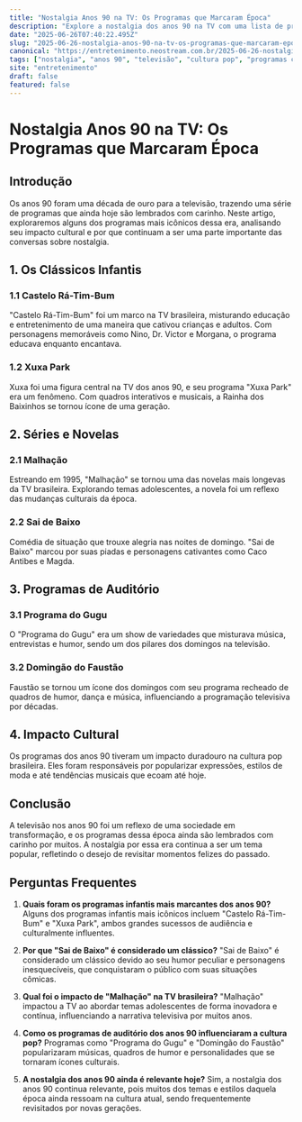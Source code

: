 ```yaml
---
title: "Nostalgia Anos 90 na TV: Os Programas que Marcaram Época"
description: "Explore a nostalgia dos anos 90 na TV com uma lista de programas icônicos que marcaram época e ainda vivem na memória de muitos."
date: "2025-06-26T07:40:22.495Z"
slug: "2025-06-26-nostalgia-anos-90-na-tv-os-programas-que-marcaram-epoca"
canonical: "https://entretenimento.neostream.com.br/2025-06-26-nostalgia-anos-90-na-tv-os-programas-que-marcaram-epoca"
tags: ["nostalgia", "anos 90", "televisão", "cultura pop", "programas clássicos"]
site: "entretenimento"
draft: false
featured: false
---
```


# Nostalgia Anos 90 na TV: Os Programas que Marcaram Época

## Introdução
Os anos 90 foram uma década de ouro para a televisão, trazendo uma série de programas que ainda hoje são lembrados com carinho. Neste artigo, exploraremos alguns dos programas mais icônicos dessa era, analisando seu impacto cultural e por que continuam a ser uma parte importante das conversas sobre nostalgia.

## 1. Os Clássicos Infantis
### 1.1 Castelo Rá-Tim-Bum
"Castelo Rá-Tim-Bum" foi um marco na TV brasileira, misturando educação e entretenimento de uma maneira que cativou crianças e adultos. Com personagens memoráveis como Nino, Dr. Victor e Morgana, o programa educava enquanto encantava.

### 1.2 Xuxa Park
Xuxa foi uma figura central na TV dos anos 90, e seu programa "Xuxa Park" era um fenômeno. Com quadros interativos e musicais, a Rainha dos Baixinhos se tornou ícone de uma geração.

## 2. Séries e Novelas
### 2.1 Malhação
Estreando em 1995, "Malhação" se tornou uma das novelas mais longevas da TV brasileira. Explorando temas adolescentes, a novela foi um reflexo das mudanças culturais da época.

### 2.2 Sai de Baixo
Comédia de situação que trouxe alegria nas noites de domingo. "Sai de Baixo" marcou por suas piadas e personagens cativantes como Caco Antibes e Magda.

## 3. Programas de Auditório
### 3.1 Programa do Gugu
O "Programa do Gugu" era um show de variedades que misturava música, entrevistas e humor, sendo um dos pilares dos domingos na televisão.

### 3.2 Domingão do Faustão
Faustão se tornou um ícone dos domingos com seu programa recheado de quadros de humor, dança e música, influenciando a programação televisiva por décadas.

## 4. Impacto Cultural
Os programas dos anos 90 tiveram um impacto duradouro na cultura pop brasileira. Eles foram responsáveis por popularizar expressões, estilos de moda e até tendências musicais que ecoam até hoje.

## Conclusão
A televisão nos anos 90 foi um reflexo de uma sociedade em transformação, e os programas dessa época ainda são lembrados com carinho por muitos. A nostalgia por essa era continua a ser um tema popular, refletindo o desejo de revisitar momentos felizes do passado.

## Perguntas Frequentes

1. **Quais foram os programas infantis mais marcantes dos anos 90?**
   Alguns dos programas infantis mais icônicos incluem "Castelo Rá-Tim-Bum" e "Xuxa Park", ambos grandes sucessos de audiência e culturalmente influentes.

2. **Por que "Sai de Baixo" é considerado um clássico?**
   "Sai de Baixo" é considerado um clássico devido ao seu humor peculiar e personagens inesquecíveis, que conquistaram o público com suas situações cômicas.

3. **Qual foi o impacto de "Malhação" na TV brasileira?**
   "Malhação" impactou a TV ao abordar temas adolescentes de forma inovadora e contínua, influenciando a narrativa televisiva por muitos anos.

4. **Como os programas de auditório dos anos 90 influenciaram a cultura pop?**
   Programas como "Programa do Gugu" e "Domingão do Faustão" popularizaram músicas, quadros de humor e personalidades que se tornaram ícones culturais.

5. **A nostalgia dos anos 90 ainda é relevante hoje?**
   Sim, a nostalgia dos anos 90 continua relevante, pois muitos dos temas e estilos daquela época ainda ressoam na cultura atual, sendo frequentemente revisitados por novas gerações.